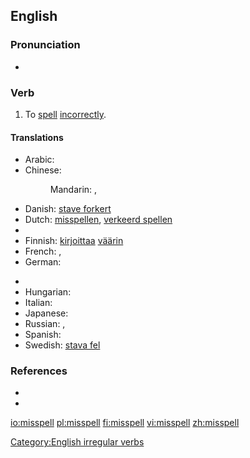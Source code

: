 ==English==

===Pronunciation===
* {{IPA|/'mɪspεl/}}
*: {{rhymes|ɛl}}

===Verb===
{{en-verb|misspells|misspelling|'''[[misspelt]]''' ''or'' '''[[misspelled]]'''}}

# To [[spell]] [[incorrectly]].

====Translations====
{{trans-top|to spell incorrectly}}
* Arabic: {{t|ar|أخطأ التهجئة|tr='áxTa'a al-tahjí'a|sc=Arab}}
* Chinese:
*: Mandarin: {{t|zh|拼錯|sc=Hani}},  {{t|zh|拼错|tr=pīncuò|sc=Hani}}
* Danish: [[stave forkert]]
* Dutch: [[misspellen]], [[verkeerd spellen]]
* {{trreq|Esperanto}}
* Finnish: [[kirjoittaa]] [[väärin]]
* French: {{t|fr|mal orthographier}},  {{t|fr|mal écrire}}
* German: {{t|de|falsch buchstabieren}}
{{trans-mid}}
* {{trreq|Hebrew}}
* Hungarian: {{t-|hu|elír}}
* Italian: {{t|it|scrivere male}}
* Japanese: {{t|ja|つづりを間違う|tr=tsuzuri-o machigau|sc=Jpan}}
* Russian: {{t|ru|орфографически неправильно писать|tr=orfografíčeski neprávil’no pisát’|sc=Cyrl}},  {{t|ru|делать орфографические ошибки|tr=délat’ orfografíčeskije ošíbki|sc=Cyrl}}
* Spanish: {{t|es|deletrear mal}}
* Swedish: [[stava fel]]
{{trans-bottom}}

===References===
* {{R:Century 1911}}
* {{R:Webster 1913}}

[[Category:English irregular verbs]]

[[io:misspell]]
[[pl:misspell]]
[[fi:misspell]]
[[vi:misspell]]
[[zh:misspell]]